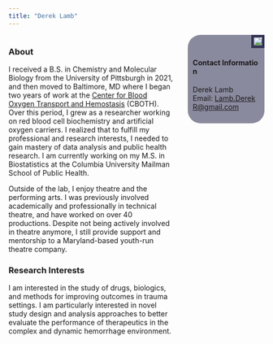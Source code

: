 ```yaml
---
title: "Derek Lamb"
---
```

:::: {style="display: flex;"}

::: {.column width="65%"}

### About
I received a B.S. in Chemistry and Molecular Biology from the University of Pittsburgh in 2021, and then moved to Baltimore, MD where I began two years of work at the [Center for Blood Oxygen Transport and Hemostasis](https://www.medschool.umaryland.edu/cboth/) (CBOTH). Over this period, I grew as a researcher working on red blood cell biochemistry and artificial oxygen carriers. I realized that to fulfill my professional and research interests, I needed to gain mastery of data analysis and public health research. I am currently working on my M.S. in Biostatistics at the Columbia University Mailman School of Public Health.

Outside of the lab, I enjoy theatre and the performing arts. I was previously involved academically and professionally in technical theatre, and have worked on over 40 productions. Despite not being actively involved in theatre anymore, I still provide support and mentorship to a Maryland-based youth-run theatre company.


### Research Interests
I am interested in the study of drugs, biologics, and methods for improving outcomes in trauma settings. I am particularly interested in novel study design and analysis approaches to better evaluate the performance of therapeutics in the complex and dynamic hemorrhage environment. 

<!-- Communication and education section to add later -->

:::

::: {.column width="5%"}
\
<!-- empty column for spacing reasons -->
:::

::: {.column width="30%"}

```{=html}
<img src="images/headshot_2024.jpg", style="border: 5px solid #333355;float:right;">

```


```{=html}
<div style="border-radius: 25px;background: #33335590;padding: 10px;">
<br/>
<h4 style=
word-break:break-all;"> Contact Information</h4>
<p style="size:8px;word-break:break-all;">
Derek Lamb
<br/>
Email: <a href="mailto:Lamb.DerekR@gmail.com">Lamb.DerekR@gmail.com</a></p>
</div>
```

:::

::::
